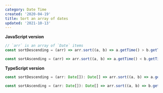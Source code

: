 ```yaml
---
category: Date Time
created: '2020-04-19'
title: Sort an array of dates
updated: '2021-10-13'
---
```


**JavaScript version**

```js sortDescending.js
// `arr` is an array of `Date` items
const sortDescending = (arr) => arr.sort((a, b) => a.getTime() > b.getTime());

const sortAscending = (arr) => arr.sort((a, b) => a.getTime() < b.getTime());
```

**TypeScript version**

```ts sortDescending.ts
const sortDescending = (arr: Date[]): Date[] => arr.sort((a, b) => a.getTime() - b.getTime());

const sortAscending = (arr: Date[]): Date[] => arr.sort((a, b) => b.getTime() - a.getTime());
```
